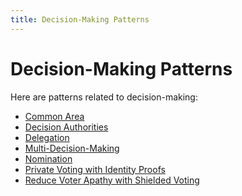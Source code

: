 ```yaml
---
title: Decision-Making Patterns
---
```


# Decision-Making Patterns

Here are patterns related to decision-making:

- [Common Area](decision-making-patterns/common-area)
- [Decision Authorities](decision-making-patterns/decision-authorities)
- [Delegation](decision-making-patterns/delegation)
- [Multi-Decision-Making](decision-making-patterns/multi-decision-making)
- [Nomination](decision-making-patterns/nomination)
- [Private Voting with Identity Proofs](decision-making-patterns/private-voting-with-identity-proofs)
- [Reduce Voter Apathy with Shielded Voting](decision-making-patterns/reduce-voter-apathy-with-shielded-voting)

